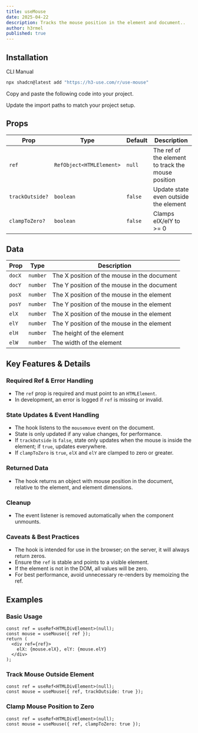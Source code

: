 ```yaml
---
title: useMouse
date: 2025-04-22
description: Tracks the mouse position in the element and document..
author: h3rmel
published: true
---
```


<HookPreview name="use-mouse-demo" />

## Installation

<Tabs defaultValue="cli">

<TabsList>
  <TabsTrigger value="cli">CLI</TabsTrigger>
  <TabsTrigger value="manual">Manual</TabsTrigger>
</TabsList>
<TabsContent value="cli">

```bash
npx shadcn@latest add "https://h3-use.com/r/use-mouse"
```

</TabsContent>
<TabsContent value="manual">

<Steps>

<Step>Copy and paste the following code into your project.</Step>

<HookSource name="use-mouse" />

<Step>Update the import paths to match your project setup.</Step>

</Steps>

</TabsContent>

</Tabs>

## Props

| Prop            | Type                     | Default | Description                                        |
| --------------- | ------------------------ | ------- | -------------------------------------------------- |
| `ref`           | `RefObject<HTMLElement>` | `null`  | The ref of the element to track the mouse position |
| `trackOutside?` | `boolean`                | `false` | Update state even outside the element              |
| `clampToZero?`  | `boolean`                | `false` | Clamps elX/elY to >= 0                             |

## Data

| Prop   | Type     | Description                                 |
| ------ | -------- | ------------------------------------------- |
| `docX` | `number` | The X position of the mouse in the document |
| `docY` | `number` | The Y position of the mouse in the document |
| `posX` | `number` | The X position of the mouse in the element  |
| `posY` | `number` | The Y position of the mouse in the element  |
| `elX`  | `number` | The X position of the mouse in the element  |
| `elY`  | `number` | The Y position of the mouse in the element  |
| `elH`  | `number` | The height of the element                   |
| `elW`  | `number` | The width of the element                    |

## Key Features & Details

### Required Ref & Error Handling

- The `ref` prop is required and must point to an `HTMLElement`.
- In development, an error is logged if `ref` is missing or invalid.

### State Updates & Event Handling

- The hook listens to the `mousemove` event on the document.
- State is only updated if any value changes, for performance.
- If `trackOutside` is `false`, state only updates when the mouse is inside the element; if `true`, updates everywhere.
- If `clampToZero` is `true`, `elX` and `elY` are clamped to zero or greater.

### Returned Data

- The hook returns an object with mouse position in the document, relative to the element, and element dimensions.

### Cleanup

- The event listener is removed automatically when the component unmounts.

### Caveats & Best Practices

- The hook is intended for use in the browser; on the server, it will always return zeros.
- Ensure the `ref` is stable and points to a visible element.
- If the element is not in the DOM, all values will be zero.
- For best performance, avoid unnecessary re-renders by memoizing the ref.

## Examples

### Basic Usage

```tsx
const ref = useRef<HTMLDivElement>(null);
const mouse = useMouse({ ref });
return (
  <div ref={ref}>
    elX: {mouse.elX}, elY: {mouse.elY}
  </div>
);
```

### Track Mouse Outside Element

```tsx
const ref = useRef<HTMLDivElement>(null);
const mouse = useMouse({ ref, trackOutside: true });
```

### Clamp Mouse Position to Zero

```tsx
const ref = useRef<HTMLDivElement>(null);
const mouse = useMouse({ ref, clampToZero: true });
```
